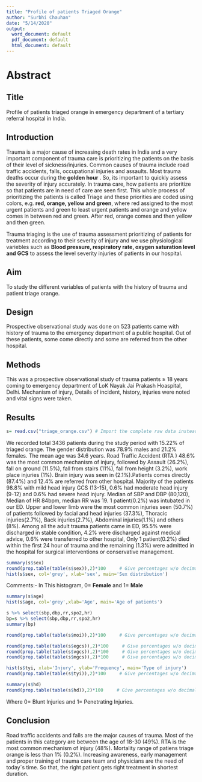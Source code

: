 ---
title: "Profile of patients Triaged Orange"
author: "Surbhi Chauhan"
date: "5/14/2020"
output:
  word_document: default
  pdf_document: default
  html_document: default
---

# Abstract

## Title
Profile of patients triaged orange in emergency department of a tertiary referral hospital in India.

## Introduction
Trauma is a major cause of increasing death rates in India and a very important component of trauma care is prioritizing the patients on the basis of their level of sickness/injuries<!-- The / here locks odd. Maybe "based on their level of urgency" or "based on clinical acuity" or "injury severity"-->. Common causes of trauma include road traffic accidents, falls, occupational injuries and assaults. Most trauma deaths occur during the **golden hour** <!-- It's rare to see bold text in abstracts, I suggest you remove the bold-->. So, its important to quickly assess the severity of injury accurately.
In trauma care, how patients are prioritize so that patients are in need of care are seen first<!-- This is not a complete sentence, revise it -->. This whole process of prioritizing the patients is called Triage and these priorities are coded using colors, e.g. **red, orange, yellow and green**, where red assigned to the most urgent patients and green to least urgent patients and orange and yellow comes in between red and green<!-- This is a long and somewhat awkward sentence. Try to make it shorter and more clear-->. After red, orange comes and then yellow and then green<!-- This is repetition and can be removed-->.

Trauma triaging is the use of trauma assessment prioritizing of patients for treatment according to their severity of injury and we use physiological variebles such as **Blood pressure, respiratory rate, oxygen saturation level and GCS** to assess the level severity injuries of patients in our hospital<!-- This is also somewhat repetitive. You can probably separate the part about vital signs and merge with the rest of the introduction -->.

## Aim
To study the different variables<!-- Try to be a bit more specific here. Is your aim "To describe the characteristics of ...", for example?--> of patients with the history of trauma and patient triage orange.

## Design
Prospective observational study was done on 523<!-- The number of patients is results rather than design--> patients came with history of trauma to the emergency department of a public hospital<!-- Where?-->. Out of these patients, some come directly and some are referred from the other hospital.<!-- This last sentence is not needed-->

## Methods
This was a prospective observational study of trauma patients ≥ 18 years coming to emergency department of LoK Nayak Jai Prakash Hoaspital, Delhi<!-- This is partly repetitive. Either keep it here or in Design-->. Mechanism of injury, Details of incident, history, injuries were noted and vital signs were taken<!-- Add one or two sentences on how you analysed the data-->.

## Results
<!-- Use inline r instead of pasting the numbers. -->

```{r}
s= read.csv("triage_orange.csv") # Import the complete raw data instead of this subset
```

We recorded total 3436 patients during the study period with 15.22% of triaged orange. The gender distribution was 78.9% males and 21.2% females. The mean age was 34.6 years. Road Traffic Accident (RTA ) 48.6% was the most common mechanism of injury, followed by Assault (26.2%), fall on ground (11.5%), fall from stairs (11%), fall from height (3.2%), work place injuries (1%). Brain injury was seen in (2.1%).Patients comes directly (87.4%) and 12.4% are referred from other hospital.
Majority of the patients 98.8% with mild head injury GCS (13-15), 0.6% had moderate head injury (9-12) and 0.6% had severe head injury. Median of SBP and DBP (80,120), Median of HR 84bpm, median RR was 19.
1 patient(0.2%) was intubated in our ED. Upper and lower limb were the most common injuries seen (50.7%) of patients followed by facial and head injuries (37.3%), Thoracic injuries(2.7%), Back injuries(2.7%), Abdominal injuries(1.1%) and others (8%).
Among all the adult trauma patients came in ED, 95.5% were discharged in stable condition, 4.2% were discharged against medical advice, 0.6% were transferred to other hospital, Only 1 patient(0.2%) died within the first 24 hour of trauma and the remaining (1.3%) were admitted in the hospital for surgical interventions or conservative management.




```{r}
summary(s$sex)
round(prop.table(table(s$sex)),2)*100     # Give percentages w/o decimal places
hist(s$sex, col='grey', xlab='sex', main='Sex distribution')
```
Comments:- In This histogram, 0= **Female** and 1= **Male**

```{r}
summary(s$age)
hist(s$age, col='grey',xlab='Age', main='Age of patients')
```

```{r}
s %>% select(sbp,dbp,rr,spo2,hr)
bp=s %>% select(sbp,dbp,rr,spo2,hr)
summary(bp)
```

```{r}
round(prop.table(table(s$moi)),2)*100     # Give percentages w/o decimal places
```

```{r}
round(prop.table(table(s$egcs)),2)*100     # Give percentages w/o decimal places
round(prop.table(table(s$vgcs)),2)*100     # Give percentages w/o decimal places
round(prop.table(table(s$mgcs)),2)*100     # Give percentages w/o decimal places
```

```{r}
hist(s$tyi, xlab='Injury', ylab='Frequency', main='Type of injury')
round(prop.table(table(s$tyi)),2)*100     # Give percentages w/o decimal places
```

```{r}
summary(s$hd)
round(prop.table(table(s$hd)),2)*100     # Give percentages w/o decimal places
```

Where 0= Blunt Injuries and 1= Penetrating Injuries.

## Conclusion
Road traffic accidents and falls are the major causes of trauma. Most of the patients in this category are between the age of 18-30 (49%). RTA is the most common mechanism of injury (48%)<!-- Haven't you said this already?-->. Mortality range of patiens triage orange is less than 1% (0.2%). Increasing awareness, early management and proper training of trauma care team and physicians are the need of today`s time. So that, the right patient gets right treatment in shortest duration.
